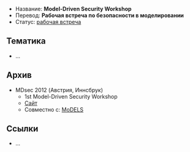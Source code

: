 * Название: '''Model-Driven Security Workshop'''
* Перевод: '''Рабочая встреча по безопасности в моделировании'''
* Статус: [[Workshop|рабочая встреча]]

== Тематика ==
* …

== Архив ==
* MDsec 2012 (Австрия, Иннсбрук)
** 1st Model-Driven Security Workshop
** [http://mdsec2012.pst.ifi.lmu.de/ Сайт]
** Совместно с: [[MoDELS]]

== Ссылки ==
* …
